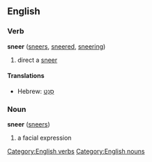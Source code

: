 ==English==
===Verb===
[[Category:English verbs]]
'''sneer''' ([[sneers]], [[sneered]], [[sneering]])
# direct a [[sneer]]
====Translations====
*Hebrew: [[סנט|סָנַט]]

===Noun===
[[Category:English nouns]]
'''sneer''' ([[sneers]])
#a facial expression